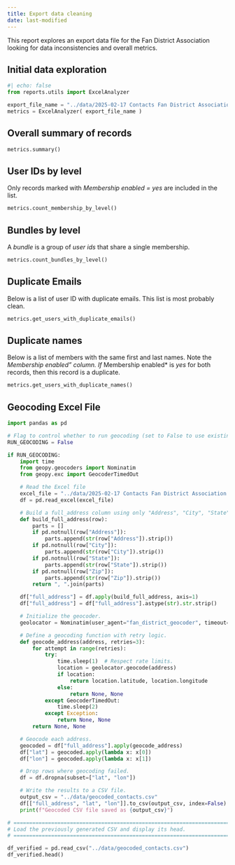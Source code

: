 ```yaml
---
title: Export data cleaning
date: last-modified
---
```


This report explores an export data file for the Fan District Association looking
for data inconsistencies and overall metrics.

## Initial data exploration

```python
#| echo: false
from reports.utils import ExcelAnalyzer

export_file_name = "../data/2025-02-17 Contacts Fan District Association.xls"
metrics = ExcelAnalyzer( export_file_name )

```

## Overall summary of records

```python
metrics.summary()
```

## User IDs by level

Only records marked with *Membership enabled = yes* are included in the list.

```python
metrics.count_membership_by_level()
```

## Bundles by level

A *bundle* is a group of *user ids* that share a single membership. 

```python
metrics.count_bundles_by_level()
```

## Duplicate Emails

Below is a list of user ID with duplicate emails.  This list
is most probably clean.

```python
metrics.get_users_with_duplicate_emails()
```


## Duplicate names

Below is a list of members with the same first and last names.  Note the *Membership enabled" column.  If *Membership enabled* is *yes* for both records, then this 
record is a duplicate.
```python
metrics.get_users_with_duplicate_names()
```


## Geocoding Excel File

```python
import pandas as pd

# Flag to control whether to run geocoding (set to False to use existing CSV)
RUN_GEOCODING = False

if RUN_GEOCODING:
    import time
    from geopy.geocoders import Nominatim
    from geopy.exc import GeocoderTimedOut

    # Read the Excel file
    excel_file = "../data/2025-02-17 Contacts Fan District Association.xls"
    df = pd.read_excel(excel_file)

    # Build a full_address column using only "Address", "City", "State", and "Zip".
    def build_full_address(row):
        parts = []
        if pd.notnull(row["Address"]):
            parts.append(str(row["Address"]).strip())
        if pd.notnull(row["City"]):
            parts.append(str(row["City"]).strip())
        if pd.notnull(row["State"]):
            parts.append(str(row["State"]).strip())
        if pd.notnull(row["Zip"]):
            parts.append(str(row["Zip"]).strip())
        return ", ".join(parts)

    df["full_address"] = df.apply(build_full_address, axis=1)
    df["full_address"] = df["full_address"].astype(str).str.strip()

    # Initialize the geocoder.
    geolocator = Nominatim(user_agent="fan_district_geocoder", timeout=10)

    # Define a geocoding function with retry logic.
    def geocode_address(address, retries=3):
        for attempt in range(retries):
            try:
                time.sleep(1)  # Respect rate limits.
                location = geolocator.geocode(address)
                if location:
                    return location.latitude, location.longitude
                else:
                    return None, None
            except GeocoderTimedOut:
                time.sleep(2)
            except Exception:
                return None, None
        return None, None

    # Geocode each address.
    geocoded = df["full_address"].apply(geocode_address)
    df["lat"] = geocoded.apply(lambda x: x[0])
    df["lon"] = geocoded.apply(lambda x: x[1])

    # Drop rows where geocoding failed.
    df = df.dropna(subset=["lat", "lon"])

    # Write the results to a CSV file.
    output_csv = "../data/geocoded_contacts.csv"
    df[["full_address", "lat", "lon"]].to_csv(output_csv, index=False)
    print(f"Geocoded CSV file saved as {output_csv}")

# =============================================================================
# Load the previously generated CSV and display its head.
# =============================================================================

df_verified = pd.read_csv("../data/geocoded_contacts.csv")
df_verified.head()
```